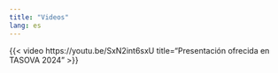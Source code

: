 ```yaml
---
title: "Videos"
lang: es
---
```


{{< video https://youtu.be/SxN2int6sxU 
  title="Presentación ofrecida en TASOVA 2024"
>}}
